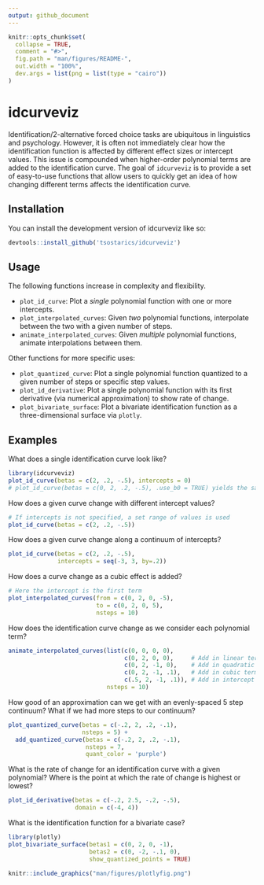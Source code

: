```yaml
---
output: github_document
---
```


<!-- README.md is generated from README.Rmd. Please edit that file -->

```r
knitr::opts_chunk$set(
  collapse = TRUE,
  comment = "#>",
  fig.path = "man/figures/README-",
  out.width = "100%",
  dev.args = list(png = list(type = "cairo"))
)
```

# idcurveviz

<!-- badges: start -->
<!-- badges: end -->

Identification/2-alternative forced choice tasks are ubiquitous in linguistics
and psychology. However, it is often not immediately clear how the identification
function is affected by different effect sizes or intercept values. This issue
is compounded when higher-order polynomial terms are added to the identification
curve. The goal of `idcurveviz` is to provide a set of easy-to-use functions
that allow users to quickly get an idea of how changing different terms
affects the identification curve.

## Installation

You can install the development version of idcurveviz like so:

``` r
devtools::install_github('tsostarics/idcurveviz')
```

## Usage

The following functions increase in complexity and flexibility.

 - `plot_id_curve`: Plot a *single* polynomial function with one or more 
 intercepts.
 - `plot_interpolated_curves`: Given *two* polynomial functions, interpolate between
 the two with a given number of steps.
 - `animate_interpolated_curves`: Given *multiple* polynomial functions, animate
 interpolations between them.

Other functions for more specific uses:

 - `plot_quantized_curve`: Plot a single polynomial function quantized to a
 given number of steps or specific step values.
 - `plot_id_derivative`: Plot a single polynomial function with its first 
 derivative (via numerical approximation) to show rate of change.
 - `plot_bivariate_surface`: Plot a bivariate identification function as a
 three-dimensional surface via `plotly`.
 

## Examples

What does a single identification curve look like?

```r
library(idcurveviz)
plot_id_curve(betas = c(2, .2, -.5), intercepts = 0)
# plot_id_curve(betas = c(0, 2, .2, -.5), .use_b0 = TRUE) yields the same result
```

How does a given curve change with different intercept values?

```r
# If intercepts is not specified, a set range of values is used
plot_id_curve(betas = c(2, .2, -.5))
```

How does a given curve change along a continuum of intercepts?

```r
plot_id_curve(betas = c(2, .2, -.5),
              intercepts = seq(-3, 3, by=.2))
```

How does a curve change as a cubic effect is added?

```r
# Here the intercept is the first term
plot_interpolated_curves(from = c(0, 2, 0, -5),
                         to = c(0, 2, 0, 5),
                         nsteps = 10)
```

How does the identification curve change as we consider each polynomial term?

```r
animate_interpolated_curves(list(c(0, 0, 0, 0),
                                 c(0, 2, 0, 0),     # Add in linear term
                                 c(0, 2, -1, 0),    # Add in quadratic term
                                 c(0, 2, -1, .1),   # Add in cubic term
                                 c(.5, 2, -1, .1)), # Add in intercept
                            nsteps = 10)
```


How good of an approximation can we get with an evenly-spaced 5 step continuum?
What if we had more steps to our continuum?

```r
plot_quantized_curve(betas = c(-.2, 2, .2, -.1),
                     nsteps = 5) +
  add_quantized_curve(betas = c(-.2, 2, .2, -.1),
                      nsteps = 7,
                      quant_color = 'purple')
```

What is the rate of change for an identification curve with a given polynomial?
Where is the point at which the rate of change is highest or lowest?


```r
plot_id_derivative(betas = c(-.2, 2.5, -.2, -.5),
                   domain = c(-4, 4))
```

What is the identification function for a bivariate case?


```r
library(plotly)
plot_bivariate_surface(betas1 = c(0, 2, 0, -1),
                       betas2 = c(0, -2, -.1, 0),
                       show_quantized_points = TRUE)
```

```r
knitr::include_graphics("man/figures/plotlyfig.png")
```


